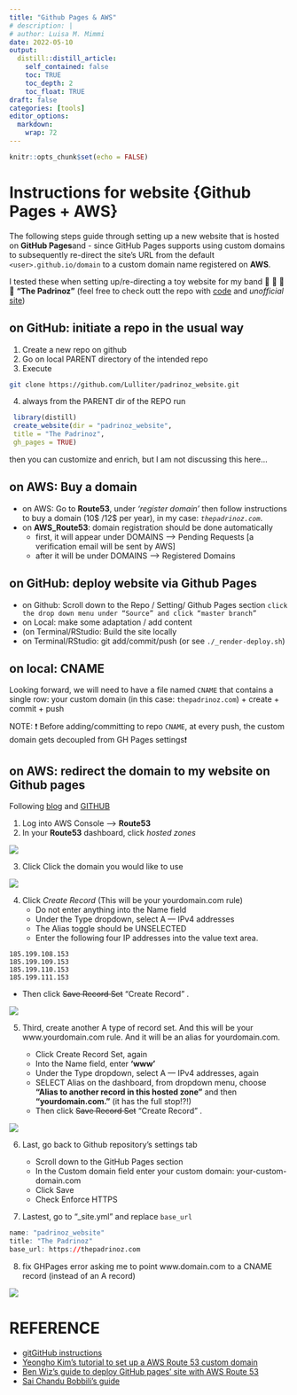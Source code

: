 ```yaml
---
title: "Github Pages & AWS"
# description: |
# author: Luisa M. Mimmi
date: 2022-05-10
output:
  distill::distill_article:
    self_contained: false
    toc: TRUE
    toc_depth: 2
    toc_float: TRUE
draft: false
categories: [tools]
editor_options: 
  markdown: 
    wrap: 72
---
```


```r
knitr::opts_chunk$set(echo = FALSE)
```

# Instructions for website {Github Pages + AWS}

The following steps guide through setting up a new website that is hosted on
**GitHub Pages**and - since GitHub Pages supports using custom
domains to subsequently re-direct the site's URL from the
default `<user>.github.io/domain` to a custom domain name registered on
**AWS**.

I tested these when setting up/re-directing a toy website for my band 🎸 🥁 🎹 🎤
**"The Padrinoz"** (feel free to check outt the repo with [code](https://github.com/Lulliter/padrinoz_website) and _unofficial_ [site](https://thepadrinoz.com/))


## on GitHub: initiate a repo in the usual way

1.  Create a new repo on github
2.  Go on local PARENT directory of the intended repo
3.  Execute

``` bash
git clone https://github.com/Lulliter/padrinoz_website.git
```

4.  always from the PARENT dir of the REPO run

``` r
 library(distill)
 create_website(dir = "padrinoz_website",
 title = "The Padrinoz",
 gh_pages = TRUE)
```

then you can customize and enrich, but I am not discussing this here...

## on AWS: Buy a domain

-   on AWS: Go to **Route53**, under *'register domain'* then follow
    instructions to buy a domain (10\$ /12\$ per year), in my case: *`thepadrinoz.com`*.
-   on **AWS_Route53**: domain registration should be done automatically
    -   first, it will appear under DOMAINS --\> Pending Requests [a
        verification email will be sent by AWS]
    -   after it will be under DOMAINS --\> Registered Domains

## on GitHub: deploy website via Github Pages

-   on Github: Scroll down to the Repo / Setting/ Github Pages section
    `click the drop down menu under “Source” and click “master branch”`
-   on Local: make some adaptation / add content
-   (on Terminal/RStudio: Build the site locally <!-- (or see `./build_site.R`)) -->
<!-- -   actually, now the shell script `./_render-deploy.sh` invokes and -->
<!--     run `./build_site.R` -->
-   on Terminal/RStudio: git add/commit/push (or see
    `./_render-deploy.sh`)

## on local: CNAME

Looking forward, we will need to have a file named `CNAME` that contains
a single row: your custom domain (in this case: `thepadrinoz.com`) +
create + commit + push

NOTE: ❗ Before adding/committing to repo `CNAME`, at every push, the custom
domain gets decoupled from GH Pages settings❗ 

## on AWS: redirect the domain to my website on Github pages

Following
[blog](https://medium.com/@benwiz/how-to-deploy-github-pages-with-aws-route-53-registered-custom-domain-and-force-https-bbea801e5ea3)
and
[GITHUB](https://help.github.com/en/articles/setting-up-an-apex-domain)

1.  Log into AWS Console --\> **Route53**
2.  In your **Route53** dashboard, click *hosted zones*

![](./img/2_host_zone.png)

3.  Click Click the domain you would like to use 

![](./img/3_record.png)

4.  Click *Create Record* (This will be your yourdomain.com rule)
    -   Do not enter anything into the Name field
    -   Under the Type dropdown, select A --- IPv4 addresses
    -   The Alias toggle should be UNSELECTED
    -   Enter the following four IP addresses into the value text area.

``` 
185.199.108.153
185.199.109.153
185.199.110.153
185.199.111.153
```

-   Then click ~~Save Record Set~~ "Create Record" .

![](./img/4_create_record.png)

5.  Third, create another A type of record set. And this will be your
    www.yourdomain.com rule. And it will be an alias for yourdomain.com.

    -   Click Create Record Set, again
    -   Into the Name field, enter **'www'**
    -   Under the Type dropdown, select A --- IPv4 addresses, again
    -   SELECT Alias on the dashboard, from dropdown menu, choose
        **"Alias to another record in this hosted zone"** and then
        **"yourdomain.com."** (it has the full stop!?!)
    -   Then click ~~Save Record Set~~ "Create Record" .

![](./img/5_alias.png)

6.  Last, go back to Github repository's settings tab

    -   Scroll down to the GitHub Pages section
    -   In the Custom domain field enter your custom domain:
        your-custom-domain.com
    -   Click Save
    -   Check Enforce HTTPS

7.  Lastest, go to "\_site.yml" and replace `base_url`

``` r
name: "padrinoz_website"
title: "The Padrinoz"
base_url: https://thepadrinoz.com
```

8.  fix GHPages error asking me to point www.domain.com to a CNAME
    record (instead of an A record)

![](./img/8__AtoCNAME.png)

# REFERENCE

-   [gitGitHub
    instructions](https://help.github.com/en/articles/setting-up-a-www-subdomain)
-   [Yeongho Kim's tutorial to set up a AWS Route 53 custom
    domain](https://yeonghoey.com/github/pages/#types-of-github-pages)
-   [Ben Wiz's guide to deploy GitHub pages' site with AWS Route
    53](https://medium.com/@benwiz/how-to-deploy-github-pages-with-aws-route-53-registered-custom-domain-and-force-https-bbea801e5ea3)
-   [Sai Chandu Bobbili's
    guide](https://medium.com/@bschandu67/host-your-website-using-github-pages-aws-route53-and-aws-cloudfront-7345493d2ea6)
